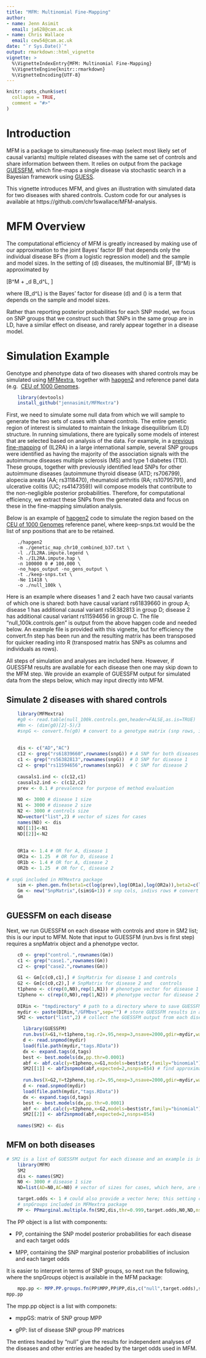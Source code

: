 ```yaml
---
title: "MFM: Multinomial Fine-Mapping"
author: 
- name: Jenn Asimit
  email: ja628@cam.ac.uk
- name: Chris Wallace
  email: cew54@cam.ac.uk
date: "`r Sys.Date()`"
output: rmarkdown::html_vignette
vignette: >
  %\VignetteIndexEntry{MFM: Multinomial Fine-Mapping}
  %\VignetteEngine{knitr::rmarkdown}
  %\VignetteEncoding{UTF-8}
---
```


```r
knitr::opts_chunk$set(
  collapse = TRUE,
  comment = "#>"
)
```


# Introduction

MFM is a package to simultaneously fine-map (select most likely set of causal variants) multiple related diseases with the 
same set of controls and share information between them. It relies on output from the package 
[GUESSFM](https://github.com/chr1swallace/GUESSFM), which fine-maps a single disease via stochastic search in a Bayesian 
framework using [GUESS](http://www.bgx.org.uk/software/guess.html).

This vignette introduces MFM, and gives an illustration with simulated data for two diseases with shared controls.
Custom code for our analyses is available at https://github.com/chr1swallace/MFM-analysis. 

# MFM Overview

The computational efficiency of MFM is greatly increased by making use of our approximation to the joint Bayes' factor BF that 
depends only the individual disease BFs (from a logistic regression model) and the sample and model sizes. In the setting of \(d\) 
diseases, the multinomial BF, \(B^M\) is approximated by

\[B^M \approx \eta + \sum_d B_d^L, \]

where \(B_d^L\) is the Bayes' factor for disease \(d\) and \(\eta\) is a term that depends on the sample and model sizes.

Rather than reporting posterior probabilities for each SNP model, we focus on SNP groups that we construct such that SNPs in the same group are in LD, have a similar effect on 
disease, and rarely appear together in a disease model. 



# Simulation Example

Genotype and phenotype data of two diseases with shared controls may be simulated using 
[MFMextra](https://github.com/jennasimit/MFMextra), together with 
[hapgen2](http://mathgen.stats.ox.ac.uk/genetics_software/hapgen/hapgen2.html) and 
reference panel data (e.g. 
[CEU of 1000 Genomes](ftp://ftp.1000genomes.ebi.ac.uk/vol1/ftp/release/20130502/).

```r
    library(devtools)
    install_github("jennasimit/MFMextra")
```

First, we need to simulate some null data from which we will sample to generate the two 
sets of cases with shared controls. The entire genetic region of interest is simulated 
to maintain the linkage disequilibrium (LD) structure. In running simulations, there are 
typically some models of interest that are selected based on analysis of the data. For 
example, in a [previous 
fine-mapping](https://journals.plos.org/plosgenetics/article?id=10.1371/journal.pgen.1005272) 
of \(IL2RA\) in a large international sample, several SNP groups were identified as 
having the majority of the association signals with the autoimmune diseases multiple 
sclerosis (MS) and type 1 diabetes (T1D). These groups, together with previously 
identified lead SNPs for other autoimmune diseases (autoimmune thyroid disease (ATD; 
rs706799), alopecia areata (AA; rs3118470), rheumatoid arthritis (RA; rs10795791), and 
ulcerative colitis (UC; rs4147359)) will compose models that contribute to the 
non-negligible posterior probabilities. Therefore, for computational efficiency, we 
extract these SNPs from the generated data and focus on these in the fine-mapping 
simulation analysis.

Below is an example of [hapgen2](http://mathgen.stats.ox.ac.uk/genetics_software/hapgen/hapgen2.html) code to simulate the \textit{IL2RA} region based on the [CEU of 1000 Genomes](ftp://ftp.1000genomes.ebi.ac.uk/vol1/ftp/release/20130502/)
reference panel, where keep-snps.txt would be the list of snp positions that are to be retained.

```
    ./hapgen2
    -m ./genetic_map_chr10_combined_b37.txt \
    -l ./IL2RA.impute.legend \
    -h ./IL2RA.impute.hap \
    -n 100000 0 # 100,000 \
    -no_haps_output -no_gens_output \
    -t ./keep-snps.txt \
    -Ne 11418 \
    -o ./null_100k \
```

Here is an example where diseases 1 and 2 each have two causal variants of which one is shared: both have causal variant rs61839660 in
group A; disease 1 has additional causal variant rs56382813 in group D; disease 2 has additional causal variant rs11594656 in
group C. The file "null_100k.controls.gen" is output from the above hapgen code and needed below.  An example file is provided with
this vignette, but for efficiency the convert.fn step has been run and the resulting matrix has been transposed for quicker
reading into R (transposed matrix has SNPs as columns and individuals as rows).

All steps of simulation and analyses are included here. However, if GUESSFM results are available for 
each disease then one may skip down to the MFM step. We provide an example of GUESSFM output for simulated data 
from the steps below, which may input directly into MFM.

## Simulate 2 diseases with shared controls
```r
    library(MFMextra)
    #g0 <- read.table(null_100k.controls.gen,header=FALSE,as.is=TRUE)
    #Nn <- (dim(g0)[2]-5)/3
    #snpG <- convert.fn(g0) # convert to a genotype matrix (snp rows, indiv cols)
    
    
    dis <- c("AD","AC")
    c12 <- grep("rs61839660",rownames(snpG)) # A SNP for both diseases
    c1 <- grep("rs56382813",rownames(snpG))  # D SNP for disease 1
    c2 <- grep("rs11594656",rownames(snpG))  # C SNP for disease 2
    
    causals1.ind <- c(c12,c1)
    causals2.ind <- c(c12,c2)
    prev <- 0.1 # prevalence for purpose of method evaluation
    
    N0 <- 3000 # disease 1 size
    N1 <- 3000 # disease 2 size
    N2 <- 3000 # controls size
    ND=vector("list",2) # vector of sizes for cases
    names(ND) <- dis
    ND[[1]]<-N1
    ND[[2]]<-N2
    
    
    OR1a <- 1.4 # OR for A, disease 1
    OR2a <- 1.25  # OR for D, disease 1
    OR1b <- 1.4 # OR for A, disease 2
    OR2b <- 1.25  # OR for C, disease 2
    
# snpG included in MFMextra package
    sim <- phen.gen.fn(beta1=c(log(prev),log(OR1a),log(OR2a)),beta2=c(log(prev),log(OR1b),log(OR2b)),snpG=snpG,N0=N0,N1=N1,N2=N2,causals1.ind,causals2.ind)
    Gm <- new("SnpMatrix",(sim$G+1)) # snp cols, indivs rows # convert to SnpMatrix format, needed for GUESSFM
    Gm
```

## GUESSFM on each disease

Next, we run GUESSFM on each disease with controls and store in SM2 list; this is our input to MFM. Note that input to
GUESSFM (run.bvs is first step) requires a snpMatrix object and a phenotype vector. 

```r
    c0 <- grep("control.",rownames(Gm))
    c1 <- grep("case1.",rownames(Gm))
    c2 <- grep("case2.",rownames(Gm))
    
    G1 <- Gm[c(c0,c1),] # SnpMatrix for disease 1 and controls
    G2 <- Gm[c(c0,c2),] # SnpMatrix for disease 2 and	controls
    t1pheno <- c(rep(0,N0),rep(1,N1)) # phenotype vector for disease 1 and  controls
    t2pheno <- c(rep(0,N0),rep(1,N2)) # phenotype vector for disease 2 and  controls
    
    DIRin <- "tmpdirectory" # path to a directory where to save GUESSFM results
    mydir <- paste(DIRin,"/GFMbvs",sep="") # store GUESSFM results in a previously created directory DIRin
    SM2 <- vector("list",2) # collect the GUESSFM output from each disease

      library(GUESSFM)	    
      run.bvs(X=G1,Y=t1pheno,tag.r2=.95,nexp=3,nsave=2000,gdir=mydir,wait=TRUE) # run with expected number of causal variants 3 for better mixing
      d <- read.snpmod(mydir)
      load(file.path(mydir,"tags.RData"))
      dx <- expand.tags(d,tags)
      best <- best.models(dx,pp.thr=0.0001)
      abf <- abf.calc(y=t1pheno,x=G1,models=best$str,family="binomial")
      SM2[[1]] <- abf2snpmod(abf,expected=2,nsnps=854) # find approximate Bayes' factors (ABFs) using expected number of causal variants 2 and the number of SNPs in the re$
    
      run.bvs(X=G2,Y=t2pheno,tag.r2=.95,nexp=3,nsave=2000,gdir=mydir,wait=TRUE)
      d <- read.snpmod(mydir)
      load(file.path(mydir,"tags.RData"))
      dx <- expand.tags(d,tags)
      best <- best.models(dx,pp.thr=0.0001)
      abf <- abf.calc(y=t2pheno,x=G2,models=best$str,family="binomial")
      SM2[[2]] <- abf2snpmod(abf,expected=2,nsnps=854)
    
    names(SM2) <- dis
```

## MFM on both diseases

```r
# SM2 is a list of GUESSFM output for each disease and an example is included in MFM
    library(MFM)
    SM2
    dis <- names(SM2)
    N0 <- 3000 # disease 1 size
    ND=list(AD=N0,AC=N0) # vector of sizes for cases, which here, are same size as controls

    target.odds <- 1 # could also provide a vector here; this setting corresponds to a 50:50 odds of non-sharing to sharing of causal variants between diseases
    # snpGroups included in MFMextra package
    PP <- PPmarginal.multiple.fn(SM2,dis,thr=0.999,target.odds,N0,ND,nsnps=854)
```

The PP object is a list with components:

* PP, containing the SNP model posterior probabilities for each disease and each target odds

* MPP, containing the SNP marginal posterior probabilities of inclusion and each target odds

It is easier to interpret in terms of SNP groups, so next run the following, where the snpGroups object is available in the MFM 
package:

```r
    mpp.pp <- MPP.PP.groups.fn(PP$MPP,PP$PP,dis,c("null",target.odds),snpGroups)
mpp.pp
```

The mpp.pp object is a list with componets:

* mppGS: matrix of SNP group MPP

* gPP: list of disease SNP group PP matrices


The entires headed by "null" give the results for independent analyses of the diseases and other entries
are headed by the target odds used in MFM.






